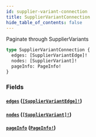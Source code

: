 ```yaml
---
id: supplier-variant-connection
title: SupplierVariantConnection
hide_table_of_contents: false
---
```



Paginate through SupplierVariants

```graphql
type SupplierVariantConnection {
  edges: [SupplierVariantEdge]!
  nodes: [SupplierVariant]!
  pageInfo: PageInfo!
}
```


### Fields

#### [`edges`](#) ([`[SupplierVariantEdge]!`](/supply/api/graphql-admin/reference/objects/supplier-variant-edge))




#### [`nodes`](#) ([`[SupplierVariant]!`](/supply/api/graphql-admin/reference/objects/supplier-variant))




#### [`pageInfo`](#) ([`PageInfo!`](/supply/api/graphql-admin/reference/objects/page-info))






